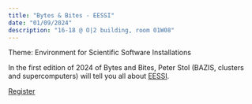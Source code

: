 ```yaml
---
title: "Bytes & Bites - EESSI"
date: "01/09/2024"
description: "16-18 @ O|2 building, room 01W08"
---
```


Theme: Environment for Scientific Software Installations

In the first edition of 2024 of Bytes and Bites, Peter Stol (BAZIS, clusters and supercomputers) will tell you all about [EESSI](https://www.eessi-hpc.org/).


[Register](https://vu-nl.libcal.com/event/4132911)
